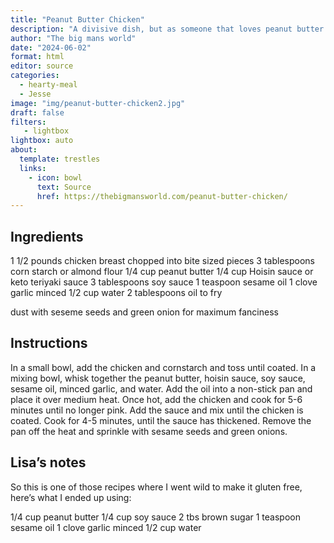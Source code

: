 ```yaml
---
title: "Peanut Butter Chicken"
description: "A divisive dish, but as someone that loves peanut butter this rocks and is high protein"
author: "The big mans world"
date: "2024-06-02"
format: html
editor: source
categories:
  - hearty-meal
  - Jesse
image: "img/peanut-butter-chicken2.jpg"
draft: false
filters:
   - lightbox
lightbox: auto
about:
  template: trestles
  links:
    - icon: bowl
      text: Source
      href: https://thebigmansworld.com/peanut-butter-chicken/
---
```


## Ingredients

1 1/2 pounds chicken breast chopped into bite sized pieces
3 tablespoons corn starch or almond flour
1/4 cup peanut butter
1/4 cup Hoisin sauce or keto teriyaki sauce
3 tablespoons soy sauce
1 teaspoon sesame oil
1 clove garlic minced
1/2 cup water
2 tablespoons oil to fry

dust with seseme seeds and green onion for maximum fanciness

## Instructions

In a small bowl, add the chicken and cornstarch and toss until coated. 
In a mixing bowl, whisk together the peanut butter, hoisin sauce, soy sauce, sesame oil, minced garlic, and water. 
Add the oil into a non-stick pan and place it over medium heat. Once hot, add the chicken and cook for 5-6 minutes until no longer pink.
Add the sauce and mix until the chicken is coated. Cook for 4-5 minutes, until the sauce has thickened.
Remove the pan off the heat and sprinkle with sesame seeds and green onions.

## Lisa's notes

So this is one of those recipes where I went wild to make it gluten free, here's what I ended up using: 

1/4 cup peanut butter
1/4 cup soy sauce
2 tbs brown sugar
1 teaspoon sesame oil
1 clove garlic minced
1/2 cup water

